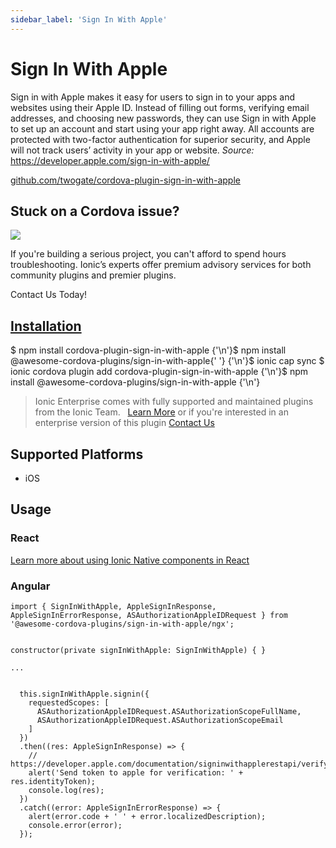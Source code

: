 ```yaml
---
sidebar_label: 'Sign In With Apple'
---
```



# Sign In With Apple

Sign in with Apple makes it easy for users to sign in to your apps and websites using their Apple ID.
Instead of filling out forms, verifying email addresses, and choosing new passwords,
they can use Sign in with Apple to set up an account and start using your app right away.
All accounts are protected with two-factor authentication for superior security,
and Apple will not track users’ activity in your app or website.
_Source:_ https://developer.apple.com/sign-in-with-apple/

<p>
  <a href="https://github.com/twogate/cordova-plugin-sign-in-with-apple" target="_blank" rel="noopener" className="git-link">github.com/twogate/cordova-plugin-sign-in-with-apple</a>
</p>

<h2>Stuck on a Cordova issue?</h2>
<DocsCard
  className="cordova-ee-card"
  header="Don't waste precious time on plugin issues."
  href="https://ionicframework.com/sales?product_of_interest=Ionic%20Native"
>
  <div>
    <img src="/docs/icons/native-cordova-bot.png" className="cordova-ee-img" />
    <p>If you're building a serious project, you can't afford to spend hours troubleshooting. Ionic’s experts offer premium advisory services for both community plugins and premier plugins.</p>
    <DocsButton className="native-ee-detail">Contact Us Today!</DocsButton>
  </div>
</DocsCard>

<h2 id="installation">
  <a href="#installation">Installation</a>
</h2>
<Tabs
  groupId="runtime"
  defaultValue="Capacitor"
  values={[
    { value: 'Capacitor', label: 'Capacitor' },
    { value: 'Cordova', label: 'Cordova' },
    { value: 'Enterprise', label: 'Enterprise' },
  ]}
>
  <TabItem value="Capacitor">
    <CodeBlock className="language-shell">
      $ npm install cordova-plugin-sign-in-with-apple {'\n'}$ npm install @awesome-cordova-plugins/sign-in-with-apple{' '}
      {'\n'}$ ionic cap sync
    </CodeBlock>
  </TabItem>
  <TabItem value="Cordova">
    <CodeBlock className="language-shell">
      $ ionic cordova plugin add cordova-plugin-sign-in-with-apple {'\n'}$ npm install
      @awesome-cordova-plugins/sign-in-with-apple {'\n'}
    </CodeBlock>
  </TabItem>
  <TabItem value="Enterprise">
    <blockquote>
      Ionic Enterprise comes with fully supported and maintained plugins from the Ionic Team. &nbsp;
      <a className="btn" href="https://ionic.io/docs/premier-plugins">Learn More</a> or if you're interested in an enterprise version of this plugin <a className="btn" href="https://ionicframework.com/sales?product_of_interest=Ionic%20Enterprise%20Engine">Contact Us</a>
    </blockquote>
  </TabItem>
</Tabs>

## Supported Platforms

- iOS

## Usage

### React

[Learn more about using Ionic Native components in React](../native-community.mdx#react)

### Angular

```tsx
import { SignInWithApple, AppleSignInResponse, AppleSignInErrorResponse, ASAuthorizationAppleIDRequest } from '@awesome-cordova-plugins/sign-in-with-apple/ngx';


constructor(private signInWithApple: SignInWithApple) { }

...


  this.signInWithApple.signin({
    requestedScopes: [
      ASAuthorizationAppleIDRequest.ASAuthorizationScopeFullName,
      ASAuthorizationAppleIDRequest.ASAuthorizationScopeEmail
    ]
  })
  .then((res: AppleSignInResponse) => {
    // https://developer.apple.com/documentation/signinwithapplerestapi/verifying_a_user
    alert('Send token to apple for verification: ' + res.identityToken);
    console.log(res);
  })
  .catch((error: AppleSignInErrorResponse) => {
    alert(error.code + ' ' + error.localizedDescription);
    console.error(error);
  });

```
